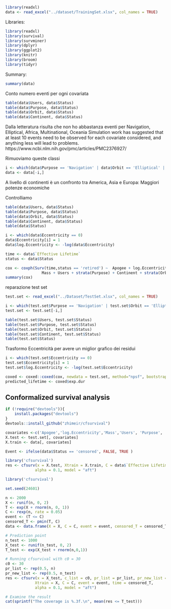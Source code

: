 
```r
library(readxl)
data <- read_excel("../dataset/TrainingSet.xlsx", col_names = TRUE)
```

Libraries:
```r
library(readxl)
library(survival)
library(survminer)
library(dplyr) 
library(ggplot2)
library(knitr)
library(broom)
library(tidyr)
```

Summary:
```r
summary(data)
```
Conto numero eventi per ogni covariata
```r
table(data$Users, data$Status)
table(data$Purpose, data$Status)
table(data$Orbit, data$Status)
table(data$Continent, data$Status)


```
Dalla letteratura risulta che non ho abbastanza eventi per Navigation, Elliptical, Africa, Multinational, Oceania
Simulation work has suggested that at least 10 events need to be observed for each covariate considered, and anything less will lead to problems.
https://www.ncbi.nlm.nih.gov/pmc/articles/PMC2376927/

Rimuoviamo queste classi
```r
i <- which(data$Purpose == 'Navigation' | data$Orbit == 'Elliptical' | data$Continent == 'Africa' | data$Continent == 'Multinational' | data$Continent == 'Oceania' )
data <- data[-i,]
```

A livello di continenti è un confronto tra America, Asia e Europa: Maggiori potenze economiche 

Controlliamo
```r
table(data$Users, data$Status)
table(data$Purpose, data$Status)
table(data$Orbit, data$Status)
table(data$Continent, data$Status)
table(data$Status)
```

```r
i <- which(data$Eccentricity == 0)
data$Eccentricity[i] = 1
data$log.Eccentricity <- -log(data$Eccentricity)
```

```r
time <- data$`Effective Lifetime`
status <- data$Status

cox <- coxph(Surv(time,status == 'retired') ~  Apogee + log.Eccentricity   +
                Mass + Users + strata(Purpose) + Continent + strata(Orbit), data = data)
summary(cox)

```


reparazione test set
```r
test.set <- read_excel("../Dataset/TestSet.xlsx", col_names = TRUE)
```


```r
i <- which(test.set$Purpose == 'Navigation' | test.set$Orbit == 'Elliptical' | test.set$Continent == 'Africa' | test.set$Continent == 'Multinational' | test.set$Continent == 'Oceania' )
test.set <- test.set[-i,]
```

```r
table(test.set$Users, test.set$Status)
table(test.set$Purpose, test.set$Status)
table(test.set$Orbit, test.set$Status)
table(test.set$Continent, test.set$Status)
table(test.set$Status)
```
Trasformo Eccentricità per avere un miglior grafico dei residui
```r
i <- which(test.set$Eccentricity == 0)
test.set$Eccentricity[i] = 1
test.set$log.Eccentricity <- -log(test.set$Eccentricity)
```

```r
coxed <- coxed::coxed(cox, newdata = test.set, method="npsf", bootstrap = TRUE, B=750)
predicted_lifetime <- coxed$exp.dur
```


## Conformalized survival analysis

```r
if (!require("devtools")){
    install.packages("devtools")
}
devtools::install_github("zhimeir/cfsurvival")
```


```r
covariates <-c('Apogee','log.Eccentricity','Mass','Users', 'Purpose', 'Continent', 'Orbit' )
X.test <- test.set[, covariates]
X.train <- data[, covariates]

Event <- ifelse(data$Status == 'censored', FALSE, TRUE )


```

```r
library('cfsurvival')
res <- cfsurv(x = X.test, Xtrain = X.train, C = data$`Effective Lifetime`, event = Event, time = data$`Effective Lifetime`, 
             alpha = 0.1, model = "aft")
```


```r
library('cfsurvival')

set.seed(24601)

n <- 2000
X <- runif(n, 0, 2)
T <- exp(X + rnorm(n, 0, 1))
C <- rexp(n, rate = 0.05)
event <- (T <= C)
censored_T <- pmin(T, C)
data <- data.frame(X = X, C = C, event = event, censored_T = censored_T)

# Prediction point
n_test <- 1000
X_test <- runif(n_test, 0, 2)
T_test <- exp(X_test + rnorm(n,0,1))

# Running cfsurvival with c0 = 30
c0 <- 30
pr_list <- rep(0.5, n)
pr_new_list <- rep(0.5, n_test)
res <- cfsurv(x = X_test, c_list = c0, pr_list = pr_list, pr_new_list = pr_new_list,
             Xtrain = X, C = C, event = event, time = censored_T, 
             alpha = 0.1, model = "aft")

# Examine the result
cat(sprintf("The coverage is %.3f.\n", mean(res <= T_test)))
```















